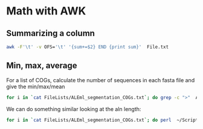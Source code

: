 # Math with AWK

## Summarizing a column

```{bash}
awk -F'\t' -v OFS='\t' '{sum+=$2} END {print sum}'  File.txt
```


## Min, max, average

For a list of COGs, calculate the number of sequences in each fasta file and give the min/max/mean

```{bash}
for i in `cat FileLists/ALEml_segmentation_COGs.txt`; do grep -c ">"  Alignment/v3/bmge/${i}*faa ; done |  awk '{if(min==""){min=max=$1}; if($1>max) {max=$1}; if($1<min) {min=$1}; total+=$1; count+=1} END {print "avg " total/count," | max "max," | min " min}'
```

We can do something similar looking at the aln length:

```{bash}
for i in `cat FileLists/ALEml_segmentation_COGs.txt`; do perl  ~/Scripts/length+GC.pl Alignment/v3/bmge/${i}*faa | awk -F '\t' '{print $3}' | sed -n '1p' ; done |  awk '{if(min==""){min=max=$1}; if($1>max) {max=$1}; if($1<min) {min=$1}; total+=$1; count+=1} END {print "avg " total/count," | max "max," | min " min}'
```

